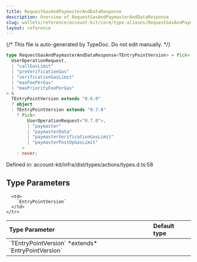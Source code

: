 ```yaml
---
title: RequestGasAndPaymasterAndDataResponse
description: Overview of RequestGasAndPaymasterAndDataResponse
slug: wallets/reference/account-kit/core/type-aliases/RequestGasAndPaymasterAndDataResponse
layout: reference
---
```


{/* This file is auto-generated by TypeDoc. Do not edit manually. */}

```ts
type RequestGasAndPaymasterAndDataResponse<TEntryPointVersion> = Pick<
  UserOperationRequest,
  | "callGasLimit"
  | "preVerificationGas"
  | "verificationGasLimit"
  | "maxFeePerGas"
  | "maxPriorityFeePerGas"
> &
  TEntryPointVersion extends "0.6.0"
  ? object
  : TEntryPointVersion extends "0.7.0"
    ? Pick<
        UserOperationRequest<"0.7.0">,
        | "paymaster"
        | "paymasterData"
        | "paymasterVerificationGasLimit"
        | "paymasterPostOpGasLimit"
      >
    : never;
```

Defined in: account-kit/infra/dist/types/actions/types.d.ts:58

## Type Parameters

<table>
  <thead>
    <tr>
      <th align="left">Type Parameter</th>
      <th align="left">Default type</th>
    </tr>
  </thead>

  <tbody>
    <tr>
      <td>
        `TEntryPointVersion` *extends* `EntryPointVersion`
      </td>

      <td>
        `EntryPointVersion`
      </td>
    </tr>

  </tbody>
</table>
